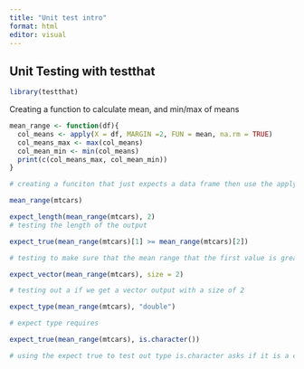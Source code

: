 ```yaml
---
title: "Unit test intro"
format: html
editor: visual
---
```


## Unit Testing with testthat

```r
library(testthat)

```

Creating a function to calculate mean, and min/max of means

```r

mean_range <- function(df){
  col_means <- apply(X = df, MARGIN =2, FUN = mean, na.rm = TRUE)
  col_means_max <- max(col_means)
  col_mean_min <- min(col_means)
  print(c(col_means_max, col_mean_min))
}

# creating a funciton that just expects a data frame then use the apply function to look at the 

mean_range(mtcars)

```

```r

expect_length(mean_range(mtcars), 2)
# testing the length of the output

```

```r

expect_true(mean_range(mtcars)[1] >= mean_range(mtcars)[2])

# testing to make sure that the mean range that the first value is great than the second value

```

```r

expect_vector(mean_range(mtcars), size = 2)

# testing out a if we get a vector output with a size of 2

```

```r

expect_type(mean_range(mtcars), "double")

# expect type requires 

```

```r

expect_true(mean_range(mtcars), is.character())

# using the expect true to test out type is.character asks if it is a character and typeof is a question asking is it a type 

```
